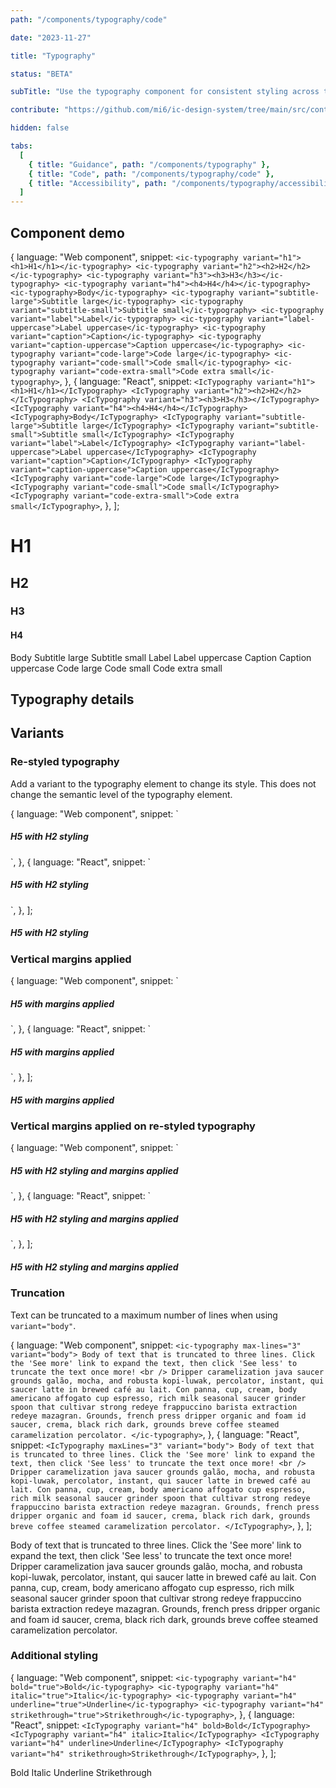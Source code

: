 ```yaml
---
path: "/components/typography/code"

date: "2023-11-27"

title: "Typography"

status: "BETA"

subTitle: "Use the typography component for consistent styling across typographical elements."

contribute: "https://github.com/mi6/ic-design-system/tree/main/src/content/structured/components/typography"

hidden: false

tabs:
  [
    { title: "Guidance", path: "/components/typography" },
    { title: "Code", path: "/components/typography/code" },
    { title: "Accessibility", path: "/components/typography/accessibility" },
  ]
---
```



## Component demo

  {
    language: "Web component",
    snippet: `<ic-typography variant="h1"><h1>H1</h1></ic-typography>
<ic-typography variant="h2"><h2>H2</h2></ic-typography>
<ic-typography variant="h3"><h3>H3</h3></ic-typography>
<ic-typography variant="h4"><h4>H4</h4></ic-typography>
<ic-typography>Body</ic-typography>
<ic-typography variant="subtitle-large">Subtitle large</ic-typography>
<ic-typography variant="subtitle-small">Subtitle small</ic-typography>
<ic-typography variant="label">Label</ic-typography>
<ic-typography variant="label-uppercase">Label uppercase</ic-typography>
<ic-typography variant="caption">Caption</ic-typography>
<ic-typography variant="caption-uppercase">Caption uppercase</ic-typography>
<ic-typography variant="code-large">Code large</ic-typography>
<ic-typography variant="code-small">Code small</ic-typography>
<ic-typography variant="code-extra-small">Code extra small</ic-typography>`,
  },
  {
    language: "React",
    snippet: `<IcTypography variant="h1"><h1>H1</h1></IcTypography>
<IcTypography variant="h2"><h2>H2</h2></IcTypography>
<IcTypography variant="h3"><h3>H3</h3></IcTypography>
<IcTypography variant="h4"><h4>H4</h4></IcTypography>
<IcTypography>Body</IcTypography>
<IcTypography variant="subtitle-large">Subtitle large</IcTypography>
<IcTypography variant="subtitle-small">Subtitle small</IcTypography>
<IcTypography variant="label">Label</IcTypography>
<IcTypography variant="label-uppercase">Label uppercase</IcTypography>
<IcTypography variant="caption">Caption</IcTypography>
<IcTypography variant="caption-uppercase">Caption uppercase</IcTypography>
<IcTypography variant="code-large">Code large</IcTypography>
<IcTypography variant="code-small">Code small</IcTypography>
<IcTypography variant="code-extra-small">Code extra small</IcTypography>`,
  },
];

<ComponentPreview snippets={snippets}>
  <div>
    <IcTypography variant="h1">
      <h1>H1</h1>
    </IcTypography>
    <IcTypography variant="h2">
      <h2>H2</h2>
    </IcTypography>
    <IcTypography variant="h3">
      <h3>H3</h3>
    </IcTypography>
    <IcTypography variant="h4">
      <h4>H4</h4>
    </IcTypography>
    <IcTypography>Body</IcTypography>
    <IcTypography variant="subtitle-large">Subtitle large</IcTypography>
    <IcTypography variant="subtitle-small">Subtitle small</IcTypography>
    <IcTypography variant="label">Label</IcTypography>
    <IcTypography variant="label-uppercase">Label uppercase</IcTypography>
    <IcTypography variant="caption">Caption</IcTypography>
    <IcTypography variant="caption-uppercase">Caption uppercase</IcTypography>
    <IcTypography variant="code-large">Code large</IcTypography>
    <IcTypography variant="code-small">Code small</IcTypography>
    <IcTypography variant="code-extra-small">Code extra small</IcTypography>
  </div>
</ComponentPreview>

## Typography details

<ComponentDetails component="ic-typography" />

## Variants

### Re-styled typography

Add a variant to the typography element to change its style. This does not change the semantic level of the typography element.

  {
    language: "Web component",
    snippet: `<ic-typography variant="h2">
  <h5>H5 with H2 styling</h5>
</ic-typography>`,
  },
  {
    language: "React",
    snippet: `<IcTypography variant="h2">
  <h5>H5 with H2 styling</h5>
</IcTypography>`,
  },
];

<ComponentPreview snippets={snippetsRestyled}>
  <IcTypography variant="h2">
    <h5>H5 with H2 styling</h5>
  </IcTypography>
</ComponentPreview>

### Vertical margins applied

  {
    language: "Web component",
    snippet: `<ic-typography apply-vertical-margins="true">
  <h5>H5 with margins applied</h5>
</ic-typography>`,
  },
  {
    language: "React",
    snippet: `<IcTypography applyVerticalMargins>
  <h5>H5 with margins applied</h5>
</IcTypography>`,
  },
];

<ComponentPreview snippets={spacingSnippets}>
  <IcTypography applyVerticalMargins>
    <h5>H5 with margins applied</h5>
  </IcTypography>
</ComponentPreview>

### Vertical margins applied on re-styled typography

  {
    language: "Web component",
    snippet: `<ic-typography variant="h2" apply-vertical-margins="true">
  <h5>H5 with H2 styling and margins applied</h5>
</ic-typography>`,
  },
  {
    language: "React",
    snippet: `<IcTypography variant="h2" applyVerticalMargins>
  <h5>H5 with H2 styling and margins applied</h5>
</IcTypography>`,
  },
];

<ComponentPreview snippets={spacingRestyledSnippets}>
  <IcTypography variant="h2" applyVerticalMargins>
    <h5>H5 with H2 styling and margins applied</h5>
  </IcTypography>
</ComponentPreview>

### Truncation

Text can be truncated to a maximum number of lines when using `variant="body"`.

  {
    language: "Web component",
    snippet: `<ic-typography max-lines="3" variant="body">
  Body of text that is truncated to three lines. Click the 'See more' link
  to expand the text, then click 'See less' to truncate the text once
  more!
  <br />
  Dripper caramelization java saucer grounds galão, mocha, and robusta
  kopi-luwak, percolator, instant, qui saucer latte in brewed café au
  lait. Con panna, cup, cream, body americano affogato cup espresso, rich
  milk seasonal saucer grinder spoon that cultivar strong redeye
  frappuccino barista extraction redeye mazagran. Grounds, french press
  dripper organic and foam id saucer, crema, black rich dark, grounds
  breve coffee steamed caramelization percolator.
</ic-typography>`,
  },
  {
    language: "React",
    snippet: `<IcTypography maxLines="3" variant="body">
  Body of text that is truncated to three lines. Click the 'See more' link
  to expand the text, then click 'See less' to truncate the text once
  more!
  <br />
  Dripper caramelization java saucer grounds galão, mocha, and robusta
  kopi-luwak, percolator, instant, qui saucer latte in brewed café au
  lait. Con panna, cup, cream, body americano affogato cup espresso, rich
  milk seasonal saucer grinder spoon that cultivar strong redeye
  frappuccino barista extraction redeye mazagran. Grounds, french press
  dripper organic and foam id saucer, crema, black rich dark, grounds
  breve coffee steamed caramelization percolator.
</IcTypography>`,
  },
];

<ComponentPreview snippets={truncationSnippets}>
  <IcTypography maxLines="3" variant="body">
    Body of text that is truncated to three lines. Click the 'See more' link to
    expand the text, then click 'See less' to truncate the text once more!
    <br />
    Dripper caramelization java saucer grounds galão, mocha, and robusta
    kopi-luwak, percolator, instant, qui saucer latte in brewed café au lait.
    Con panna, cup, cream, body americano affogato cup espresso, rich milk
    seasonal saucer grinder spoon that cultivar strong redeye frappuccino
    barista extraction redeye mazagran. Grounds, french press dripper organic
    and foam id saucer, crema, black rich dark, grounds breve coffee steamed
    caramelization percolator.
  </IcTypography>
</ComponentPreview>

### Additional styling

  {
    language: "Web component",
    snippet: `<ic-typography variant="h4" bold="true">Bold</ic-typography>
<ic-typography variant="h4" italic="true">Italic</ic-typography>
<ic-typography variant="h4" underline="true">Underline</ic-typography>
<ic-typography variant="h4" strikethrough="true">Strikethrough</ic-typography>`,
  },
  {
    language: "React",
    snippet: `<IcTypography variant="h4" bold>Bold</IcTypography>
<IcTypography variant="h4" italic>Italic</IcTypography>
<IcTypography variant="h4" underline>Underline</IcTypography>
<IcTypography variant="h4" strikethrough>Strikethrough</IcTypography>`,
  },
];

<ComponentPreview snippets={additionalStylingSnippets}>
  <div>
    <IcTypography variant="h4" bold>
      Bold
    </IcTypography>
    <IcTypography variant="h4" italic>
      Italic
    </IcTypography>
    <IcTypography variant="h4" underline>
      Underline
    </IcTypography>
    <IcTypography variant="h4" strikethrough>
      Strikethrough
    </IcTypography>
  </div>
</ComponentPreview>

